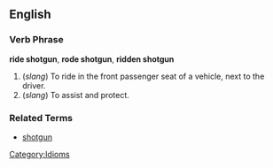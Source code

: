 ==English==

===Verb Phrase===
'''ride shotgun''', '''rode shotgun''', '''ridden shotgun'''

# (''slang'') To ride in the front passenger seat of a vehicle, next to the driver.
# (''slang'') To assist and protect.

===Related Terms===
*[[shotgun]]

[[Category:Idioms]]